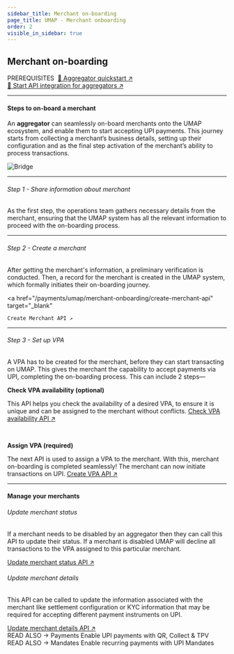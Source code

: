 ```yaml
---
sidebar_title: Merchant on-boarding
page_title: UMAP - Merchant onboarding
order: 2
visible_in_sidebar: true
---
```


## Merchant on-boarding

<Text size="small" weight="600">
    PREREQUISITES&nbsp;
</Text>
<a href="/payments/umap/quickstart/aggregators" target="_blank">🌟 Aggregator quickstart ↗</a><br/>
<a href="/payments/umap/api-integration/aggregators" target="_blank">🌟 Start API integration for aggregators ↗</a>

<hr class="primary" />

#### Steps to on-board a merchant

An **aggregator** can seamlessly on-board merchants onto the UMAP ecosystem, and enable them to start accepting UPI payments. This journey starts from collecting a merchant’s business details, setting up their configuration and as the final step activation of the merchant’s ability to process transactions.

<img
    src="https://storage.googleapis.com/strapi-assets/latest/Frame_108/Frame_108.png"
    alt="Bridge"
/>

<hr class="tertiary" />

###### Step 1 - Share information about merchant

As the first step, the operations team gathers necessary details from the merchant, ensuring that the UMAP system has all the relevant information to proceed with the on-boarding process.

<hr class="tertiary" />

###### Step 2 - Create a merchant

After getting the merchant's information, a preliminary verification is conducted. Then, a record for the merchant is created in the UMAP system, which formally initiates their on-boarding journey.

<a
    href="/payments/umap/merchant-onboarding/create-merchant-api"
    target="_blank"
>
    Create Merchant API ↗
</a>

<hr class="tertiary" />

###### Step 3 - Set up VPA
A VPA has to be created for the merchant, before they can start transacting on UMAP. This gives the merchant the capability to accept payments via UPI, completing the on-boarding process. This can include 2 steps—


**Check VPA availability (optional)**

This API helps you check the availability of a desired VPA, to ensure it is unique and can be assigned to the merchant without conflicts.
<Text size="small">
    <a
        href="/payments/umap/merchant-onboarding/check-vpa-availability-api"
        target="_blank"
    >
        Check VPA availability API ↗
    </a>
</Text>

<br/>

**Assign VPA (required)**

The next API is used to assign a VPA to the merchant. With this, merchant on-boarding is completed seamlessly! The merchant can now initiate transactions on UPI.
<Text size="small">
    <a href="/payments/umap/merchant-onboarding/create-vpa-api" target="_blank">
        Create VPA API ↗
    </a>
</Text>



<hr class="primary" />

#### Manage your merchants

###### Update merchant status

If a merchant needs to be disabled by an aggregator then they can call this API to update their status. If a merchant is disabled UMAP will decline all transactions to the VPA assigned to this particular merchant.

<Text size="small">
    <a
        href="/payments/umap/api-reference#/category~merchant/operation~merchant#updateTxnStatus"
        target="_blank"
    >
        Update merchant status API ↗
    </a>
</Text>

###### Update merchant details

This API can be called to update the information associated with the merchant like settlement configuration or KYC information that may be required for accepting different payment instruments on UPI.

<Text size="small">
    <a
        href="/payments/umap/api-reference#/category~merchant/operation~merchant#updateConfig"
        target="_blank"
    >
        Update merchant details API ↗
    </a>
</Text>

<br/>

<Row>
    <Portion desktopSpan="half" marginBottom="nano">
        <Link href="/payments/umap/api-integration/aggregators">
            <Card padding="micro" shape="rounded">
                <Text
                    size="small"
                    weight="600"
                    textColor="slate-60"
                    marginBottom="micro"
                >
                    READ ALSO &rarr;
                </Text>
                <Text size="large" weight="600" textColor="blue-90">
                    Payments
                </Text>
                <Text weight="400">
                    Enable UPI payments with QR, Collect & TPV
                </Text>
            </Card>
        </Link>
    </Portion>
    <Portion desktopSpan="half">
        <Link href="/payments/umap/api-integration/merchants">
            <Card padding="micro" shape="rounded">
                <Text
                    size="small"
                    weight="600"
                    textColor="slate-60"
                    marginBottom="micro"
                >
                    READ ALSO &rarr;
                </Text>
                <Text size="large" weight="600" textColor="blue-90">
                    Mandates
                </Text>
                <Text weight="400">
                    Enable recurring payments with UPI Mandates
                </Text>
            </Card>
        </Link>
    </Portion>
</Row>

<WasPageHelpful />
